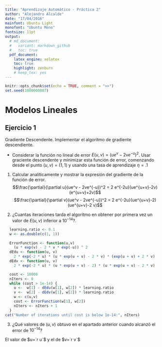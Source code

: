 ```yaml
---
title: "Aprendizaje Automático - Práctica 2"
author: "Alejandro Alcalde"
date: "17/04/2016"
mainfont: Ubuntu Light
monofont: "Ubuntu Mono"
fontsize: 11pt
output: 
  # md_document:
  #   variant: markdown_github
  #   toc: true
  pdf_document:
    latex_engine: xelatex
    toc: true
    highlight: zenburn
    # keep_tex: yes
---
```

```r
knitr::opts_chunk$set(echo = TRUE, comment = ">>")
set.seed(1000000007)
```

# Modelos Lineales
 
## Ejercicio 1

Gradiente Descendente. Implementar el algoritmo de gradiente descendiente.

- Considerar la función no lineal de error $E(u,v) = (ue^v - 2ve^{-u})^2$. Usar
graciente descendente y minimizar esta función de error, comenzando desde el punto
$(u,v) = (1,1)$ y usando una tasa de aprendizaje $\eta=.1$

1. Calcular analíticamente y mostrar la expresión del gradiente de la función 
  de error. 
$$\frac{\partial}{\partial u}(ue^v - 2ve^{-u})^2 = 2 e^{-2u}(ue^{u+v}-2v)(e^{u+v}+2v)$$
$$\frac{\partial}{\partial v}(ue^v - 2ve^{-u})^2 = 2 e^{-2u}(ue^{u+v}-2)(ue^{u+v}-2 v)$$

2. ¿Cuantas iteraciones tarda el algoritmo en obtener por primera vez un valor
de  $E(u,v)$ inferior a $10^{-14}$?.

```r
  learning.ratio <- 0.1
  w <- as.double(c(1, 1))
  
  ErrorFunction <- function(u,v) 
    (u * exp(v) - 2 * v * exp(-u)) ^ 2
  dEdu <- function(u, v)
    2 * exp(-2 * u) * (u * exp(u + v) - 2 * v) * (exp(u + v) + 2 * v)
  dEdv <- function(u, v)
    2 * exp(-2 * u) * (u * exp(u + v) - 2) * (u * exp(u + v) - 2 * v)

  cost <- 10000
  nIters <- 0
  while (cost > 1e-14) {
    u <-  w[1] - dEdu(w[1], w[2]) * learning.ratio
    v <-  w[2] - dEdv(w[1], w[2]) * learning.ratio
    w <- c(u,v)
    cost <- ErrorFunction(w[1], w[2])
    nIters <- nIters + 1
  }
cat("Number of iterations until cost is below 1e-14:", nIters)
```

3. ¿Qué valores de $(u,v)$ obtuvo en el apartado anterior cuando alcanzó el error
de $10^{-14}$?

El valor de $u=`r u`$ y el de $v=`r v`$


